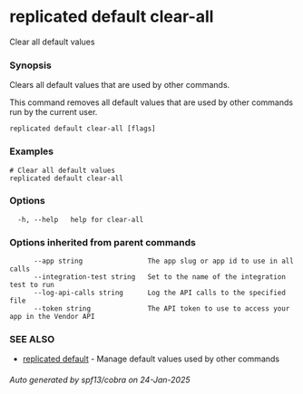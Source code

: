 # replicated default clear-all

Clear all default values

### Synopsis

Clears all default values that are used by other commands.

This command removes all default values that are used by other commands run by the current user.

```
replicated default clear-all [flags]
```

### Examples

```
# Clear all default values
replicated default clear-all
```

### Options

```
  -h, --help   help for clear-all
```

### Options inherited from parent commands

```
      --app string                The app slug or app id to use in all calls
      --integration-test string   Set to the name of the integration test to run
      --log-api-calls string      Log the API calls to the specified file
      --token string              The API token to use to access your app in the Vendor API
```

### SEE ALSO

* [replicated default](replicated-cli-default)	 - Manage default values used by other commands

###### Auto generated by spf13/cobra on 24-Jan-2025
